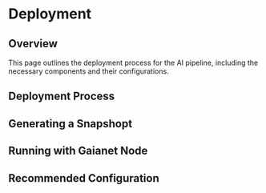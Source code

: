 # Deployment

## Overview
This page outlines the deployment process for the AI pipeline, including the necessary components and their configurations.

## Deployment Process

## Generating a Snapshopt


## Running with Gaianet Node


## Recommended Configuration
